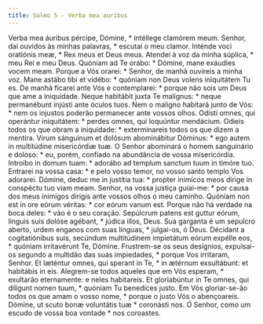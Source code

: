 ```yaml
---
title: Salmo 5 - Verba mea auribus
---
```


<div class="grid grid-cols-2 gap-5">
  <span class="col-6 dropcaps text-justify">
    Verba mea áuribus pércipe, Dómine, * intéllege clamórem meum.
  </span>
  <span class="col-6 dropcaps text-justify">
    Senhor, dai ouvidos às minhas palavras, * escutai o meu clamor.
  </span>
  <span class="col-6 text-justify">
    Inténde voci oratiónis meæ, * Rex meus et Deus meus.
  </span>
  <span class="col-6 text-justify">
    Atendei à voz da minha súplica, * meu Rei e meu Deus.
  </span>
  <span class="col-6 text-justify">
    Quóniam ad Te orábo: * Dómine, mane exáudies vocem meam.
  </span>
  <span class="col-6 text-justify">
    Porque a Vós orarei: * Senhor, de manhã ouvireis a minha voz.
  </span>
  <span class="col-6 text-justify">
    Mane astábo tibi et vidébo: * quóniam non Deus volens iniquitátem Tu es.
  </span>
  <span class="col-6 text-justify">
    De manhã ficarei ante Vós e contemplarei: * porque não sois um Deus que ame
    a iniquidade.
  </span>
  <span class="col-6 text-justify">
    Neque habitábit juxta Te malígnus: * neque permanébunt injústi ante óculos
    tuos.
  </span>
  <span class="col-6 text-justify">
    Nem o maligno habitará junto de Vós: * nem os injustos poderão permanecer
    ante vossos olhos.
  </span>
  <span class="col-6 text-justify">
    Odísti omnes, qui operántur iniquitátem: * perdes omnes, qui loquúntur
    mendácium.
  </span>
  <span class="col-6 text-justify">
    Odieis todos os que obram a iniquidade: * exterminareis todos os que dizem a
    mentira.
  </span>
  <span class="col-6 text-justify">
    Virum sánguinum et dolósum abominábitur Dóminus: * ego autem in multitúdine
    misericórdiæ tuæ.
  </span>
  <span class="col-6 text-justify">
    O Senhor abominará o homem sanguinário e doloso: * eu, porém, confiado na
    abundância de vossa misericórdia.
  </span>
  <span class="col-6 text-justify">
    Introíbo in domum tuam: * adorábo ad templum sanctum tuum in timóre tuo.
  </span>
  <span class="col-6 text-justify">
    Entrarei na vossa casa: * e pelo vosso temor, no vosso santo templo Vos
    adorarei.
  </span>
  <span class="col-6 text-justify">
    Dómine, deduc me in justítia tua: * propter inimícos meos dírige in
    conspéctu tuo viam meam.
  </span>
  <span class="col-6 text-justify">
    Senhor, na vossa justiça guiai-me: * por causa dos meus inimigos dirigis
    ante vossos olhos o meu caminho.
  </span>
  <span class="col-6 text-justify">
    Quóniam non est in ore eórum véritas: * cor eórum vanum est.
  </span>
  <span class="col-6 text-justify">
    Porque não há verdade na boca deles: * vão é o seu coração.
  </span>
  <span class="col-6 text-justify">
    Sepúlcrum patens est guttur eórum, linguis suis dolóse agébant, * júdica
    illos, Deus.
  </span>
  <span class="col-6 text-justify">
    Sua garganta é um sepulcro aberto, urdem enganos com suas línguas, *
    julgai-os, ó Deus.
  </span>
  <span class="col-6 text-justify">
    Décidant a cogitatiónibus suis, secúndum multitúdinem impietátum eórum
    expélle eos, * quóniam irritavérunt Te, Dómine.
  </span>
  <span class="col-6 text-justify">
    Frustrem-se os seus desígnios, expulsai-os segundo a multidão das suas
    impiedades, * porque Vos irritaram, Senhor.
  </span>
  <span class="col-6 text-justify">
    Et læténtur omnes, qui sperant in Te, * in ætérnum exsultábunt: et habitábis
    in eis.
  </span>
  <span class="col-6 text-justify">
    Alegrem-se todos aqueles que em Vós esperam, * exultarão eternamente: e
    neles habitareis.
  </span>
  <span class="col-6 text-justify">
    Et gloriabúntur in Te omnes, qui díligunt nomen tuum, * quóniam Tu benedíces
    justo.
  </span>
  <span class="col-6 text-justify">
    Em Vós gloriar-se-ão todos os que amam o vosso nome, * porque o justo Vós o
    abençoareis.
  </span>
  <span class="col-6 text-justify">
    Dómine, ut scuto bonæ voluntátis tuæ * coronásti nos.
  </span>
  <span class="col-6 text-justify">
    Ó Senhor, como um escudo de vossa boa vontade * nos coroastes.
  </span>
</div>
